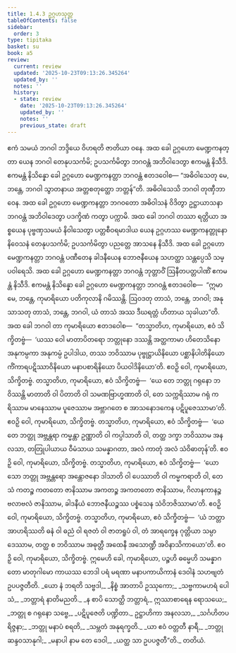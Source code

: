 ```yaml
---
title: 1.4.3 ဥဂ္ဂဟသုတ္တ
tableOfContents: false
sidebar:
  order: 3
type: tipitaka
basket: su
book: a5
review:
  current: review
  updated: '2025-10-23T09:13:26.345264'
  updated_by: ''
  notes: ''
  history:
  - state: review
    date: '2025-10-23T09:13:26.345264'
    updated_by: ''
    notes: ''
    previous_state: draft
---
```



<ReviewStatus review={frontmatter.review} showDetails={true} />

<HypothesisAnnotation frontmatter={frontmatter} />

<DynamicBreadcrumb />

<Division number="33" book="a5" e="ch" v="16" p="30">

<Paragraph number="159" book="a5">
ဧကံ သမယံ ဘဂဝါ ဘဒ္ဒိယေ ဝိဟရတိ ဇာတိယာ ဝနေ. အထ ခေါ ဥဂ္ဂဟော မေဏ္ဍကနတ္တာ ယေန ဘဂဝါ တေနုပသင်္ကမိ; ဥပသင်္ကမိတွာ ဘဂဝန္တံ အဘိဝါဒေတွာ ဧကမန္တံ နိသီဒိ. ဧကမန္တံ နိသိန္နော ခေါ ဥဂ္ဂဟော မေဏ္ဍကနတ္တာ ဘဂဝန္တံ ဧတဒဝေါစ—
</Paragraph>

<Paragraph number="160" book="a5">
“အဓိဝါသေတု မေ, ဘန္တေ, ဘဂဝါ သွာတနာယ အတ္တစတုတ္ထော ဘတ္တန်”တိ. အဓိဝါသေသိ ဘဂဝါ တုဏှီဘာဝေန. အထ ခေါ ဥဂ္ဂဟော မေဏ္ဍကနတ္တာ ဘဂဝတော အဓိဝါသနံ ဝိဒိတွာ ဥဋ္ဌာယာသနာ ဘဂဝန္တံ အဘိဝါဒေတွာ ပဒက္ခိဏံ ကတွာ ပက္ကာမိ.
</Paragraph>

<Paragraph number="161" book="a5">
အထ ခေါ ဘဂဝါ တဿာ ရတ္တိယာ အစ္စယေန ပုဗ္ဗဏှသမယံ နိဝါသေတွာ ပတ္တစီဝရမာဒါယ ယေန ဥဂ္ဂဟဿ မေဏ္ဍကနတ္တုနော နိဝေသနံ တေနုပသင်္ကမိ; ဥပသင်္ကမိတွာ ပညတ္တေ အာသနေ နိသီဒိ. အထ ခေါ ဥဂ္ဂဟော မေဏ္ဍကနတ္တာ ဘဂဝန္တံ ပဏီတေန ခါဒနီယေန ဘောဇနီယေန သဟတ္ထာ သန္တပ္ပေသိ သမ္ပဝါရေသိ. အထ ခေါ ဥဂ္ဂဟော မေဏ္ဍကနတ္တာ ဘဂဝန္တံ ဘုတ္တာဝိံ ဩနီတပတ္တပါဏိံ ဧကမန္တံ နိသီဒိ. ဧကမန္တံ နိသိန္နော ခေါ ဥဂ္ဂဟော မေဏ္ဍကနတ္တာ ဘဂဝန္တံ ဧတဒဝေါစ—  “ဣမာ မေ, ဘန္တေ, ကုမာရိယော ပတိကုလာနိ ဂမိဿန္တိ. ဩဝဒတု တာသံ, ဘန္တေ, ဘဂဝါ; အနုသာသတု တာသံ, ဘန္တေ, ဘဂဝါ, ယံ တာသံ အဿ ဒီဃရတ္တံ ဟိတာယ သုခါယာ”တိ.
</Paragraph>

<Paragraph number="162" book="a5">
အထ ခေါ ဘဂဝါ တာ ကုမာရိယော ဧတဒဝေါစ—  “တသ္မာတိဟ, ကုမာရိယော, ဧဝံ သိက္ခိတဗ္ဗံ—  ‘ယဿ ဝေါ မာတာပိတရော ဘတ္တုနော ဒဿန္တိ အတ္ထကာမာ ဟိတေသိနော အနုကမ္ပကာ အနုကမ္ပံ ဥပါဒါယ, တဿ ဘဝိဿာမ ပုဗ္ဗုဋ္ဌာယိနိယော ပစ္ဆာနိပါတိနိယော ကိံကာရပဋိဿာဝိနိယော မနာပစာရိနိယော ပိယဝါဒိနိယော’တိ. ဧဝဉှိ ဝေါ, ကုမာရိယော, သိက္ခိတဗ္ဗံ.
</Paragraph>

<Paragraph number="163" book="a5">
တသ္မာတိဟ, ကုမာရိယော, ဧဝံ သိက္ခိတဗ္ဗံ—  ‘ယေ တေ ဘတ္တု ဂရုနော ဘဝိဿန္တိ မာတာတိ ဝါ ပိတာတိ ဝါ သမဏဗြာဟ္မဏာတိ ဝါ, တေ သက္ကရိဿာမ ဂရုံ ကရိဿာမ မာနေဿာမ ပူဇေဿာမ အဗ္ဘာဂတေ စ အာသနောဒကေန ပဋိပူဇေဿာမာ’တိ. ဧဝဉှိ ဝေါ, ကုမာရိယော, သိက္ခိတဗ္ဗံ.
</Paragraph>

<Paragraph number="164" book="a5">
တသ္မာတိဟ, ကုမာရိယော, ဧဝံ သိက္ခိတဗ္ဗံ—  ‘ယေ တေ ဘတ္တု အဗ္ဘန္တရာ ကမ္မန္တာ ဥဏ္ဏာတိ ဝါ ကပ္ပါသာတိ ဝါ, တတ္ထ ဒက္ခာ ဘဝိဿာမ အနလသာ, တတြုပါယာယ ဝီမံသာယ သမန္နာဂတာ, အလံ ကာတုံ အလံ သံဝိဓာတုန်’တိ. ဧဝဉှိ ဝေါ, ကုမာရိယော, သိက္ခိတဗ္ဗံ.
</Paragraph>

<Paragraph number="165" book="a5">
တသ္မာတိဟ, ကုမာရိယော, ဧဝံ သိက္ခိတဗ္ဗံ—  ‘ယော သော ဘတ္တု အဗ္ဘန္တရော အန္တောဇနော ဒါသာတိ ဝါ ပေဿာတိ ဝါ ကမ္မကရာတိ ဝါ, တေသံ ကတဉ္စ ကတတော ဇာနိဿာမ အကတဉ္စ အကတတော ဇာနိဿာမ, ဂိလာနကာနဉ္စ ဗလာဗလံ ဇာနိဿာမ, ခါဒနီယံ ဘောဇနီယဉ္စဿ ပစ္စံသေန သံဝိဘဇိဿာမာ’တိ. ဧဝဉှိ ဝေါ, ကုမာရိယော, သိက္ခိတဗ္ဗံ.
</Paragraph>

<Paragraph number="166" book="a5">
တသ္မာတိဟ, ကုမာရိယော, ဧဝံ သိက္ခိတဗ္ဗံ—  ‘ယံ ဘတ္တာ အာဟရိဿတိ ဓနံ ဝါ ဓညံ ဝါ ရဇတံ ဝါ ဇာတရူပံ ဝါ, တံ အာရက္ခေန ဂုတ္တိယာ သမ္ပာဒေဿာမ, တတ္ထ စ ဘဝိဿာမ အဓုတ္တီ အထေနီ အသောဏ္ဍီ အဝိနာသိကာယော’တိ. ဧဝဉှိ ဝေါ, ကုမာရိယော, သိက္ခိတဗ္ဗံ. ဣမေဟိ ခေါ, ကုမာရိယော, ပဉ္စဟိ ဓမ္မေဟိ သမန္နာဂတော မာတုဂါမော ကာယဿ ဘေဒါ ပရံ မရဏာ မနာပကာယိကာနံ ဒေဝါနံ သဟဗျတံ ဥပပဇ္ဇတီတိ.
</Paragraph>

<Paragraph number="167" type="verses" book="a5">
_ယော နံ ဘရတိ သဗ္ဗဒါ,_  
_နိစ္စံ အာတာပိ ဥဿုကော;_  
_သဗ္ဗကာမဟရံ ပေါသံ,_  
_ဘတ္တာရံ နာတိမညတိ._  

</Paragraph>

<Paragraph number="168" type="verses" book="a5">
_န စာပိ သောတ္ထိ ဘတ္တာရံ,_  
ဣဿာစာရေန ရောသယေ;_  
_ဘတ္တု စ ဂရုနော သဗ္ဗေ,_  
_ပဋိပူဇေတိ ပဏ္ဍိတာ._  

</Paragraph>

<Paragraph number="169" type="verses" book="a5">
ဥဋ္ဌာဟိကာ အနလသာ,_  
_သင်္ဂဟိတပရိဇ္ဇနာ;_  
_ဘတ္တု မနာပံ စရတိ,_  
_သမ္ဘတံ အနုရက္ခတိ._  

</Paragraph>

<Paragraph number="170" type="verses" book="a5">
_ယာ ဧဝံ ဝတ္တတီ နာရီ,_  
_ဘတ္တုဆန္ဒဝသာနုဂါ;_  
_မနာပါ နာမ တေ ဒေဝါ,_  
_ယတ္ထ သာ ဥပပဇ္ဇတီ”တိ._  


</Paragraph>
</Division>

<Paragraph number="171" type="center" book="a5">
တတိယံ.
</Paragraph>